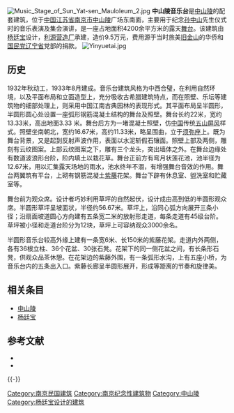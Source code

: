 {{coord|32|03|26.07|N|118|51|00.87|E|type:landmark|display=title}}
{{文物保护单位
| 级别 = 市县级
| 省名 = 江苏省
| 市/县名 = 南京市
| 图片 = [[File:Music_Stage_of_Sun_Yat-sen_Mauloleum.jpg|245px]]<br>音乐台照壁及舞台
| 名称 = 音乐台
| 编号 = 
| 分类 = 近现代重要史迹及代表性建筑
| 所在 =  {{CHN}}[[江蘇省|江蘇省]][[南京市|南京市]][[玄武区|玄武区]]
| 时代 = [[中華民國大陸時期|民国]]
| 登录 =
}}
[[File:Music_Stage_of_Sun_Yat-sen_Mauloleum_2.jpg|thumb]]
'''中山陵音乐台'''是[[中山陵|中山陵]]的配套建筑，位于[[中国|中国]][[江苏省|江苏省]][[南京市|南京市]][[中山陵|中山陵]]广场东南面，主要用于纪念[[孙中山|孙中山]]先生仪式时的音乐表演及集会演讲，是一座占地面积4200余平方米的露天[[舞台|舞台]]。该建筑由[[杨廷宝|杨廷宝]]设计，[[利源营造厂|利源营造厂]]承建，造价9.5万元，费用源于当时旅美[[旧金山|旧金山]]的华侨和[[中国国民党|国民党]][[辽宁省|辽宁省]]党部的捐款。
[[File:Yinyuetai.jpg|thumb]]
==历史==
1932年秋动工，1933年8月建成。音乐台建筑风格为中西合璧，在利用自然环境，以及平面布局和立面造型上，充分吸收古希腊建筑特点，而在照壁、乐坛等建筑物的细部处理上，则采用中国江南古典园林的表现形式。其平面布局呈半圆形，半圆形圆心处设置一座弧形钢筋混凝土结构的舞台及照壁。舞台长约22米，宽约13.33米，高出地面3.33 米。舞台后方为一堵混凝土照壁，仿[[中国|中国]]传统[[五山屏风|五山屏风]]样式。照壁坐南朝北，宽约16.67米，高约11.33米，略呈围曲，立于[[须弥座|须弥座]]上。既为舞台背景，又是起到反射声波作用，表面以水泥斩假石镶面。照壁上部及两侧，雕刻有云纹图案。上部云纹图案之下，雕有三个龙头，突出墙体之外。在舞台边缘处有数道波浪形台阶，阶内填土以栽花草。舞台正前方有弯月状莲花池，池半径为12.67米，用以汇集露天场地的雨水，池水终年不涸，有增强舞台音效的作用。舞台两翼筑有平台，上砌有钢筋混凝土[[紫藤|紫藤]]花架。舞台下辟有休息室、盥洗室和贮藏室等。

舞台前为观众席。设计者巧妙利用草坪的自然起伏，设计成由高到低的半圆形观众席。半圆形草坪呈坡面状，半径约56.67米。草坪上，沿同心弧方向展开三条小径；沿扇面坡道圆心方向建有五条宽二米的放射形走道，每条走道有45级台阶。草坪被小径和走道台阶分为12块，草坪上可容纳观众3000余名。

半圆形音乐台较高外缘上建有一条宽6米、长150米的紫藤花架。走道内外两侧，各有36根立柱、36个花盆、30张石凳。花架下的同一侧花盆之间，有长条形石凳，供观众品茶休憩。在花架边的紫藤外围，有一条弧形水沟，上有五座小桥，为音乐台内的五条出入口。紫藤长廊呈半圆形展开，形成等距离的节奏和旋律美。
==相关条目==
* [[中山陵|中山陵]]
* [[杨廷宝|杨廷宝]]

== 参考文献 ==
* {{cite web |url = http://www.jllib.cn:8080/c/njmb/b/94709997 |title=音乐台 |publisher=金陵图书馆 |accessdate=2009-05-28}}{{dead link|date=2017年11月 |bot=InternetArchiveBot |fix-attempted=yes }}
* {{cite book zh | title = 南京民国建筑 |year = 2001 | authors = 卢海鸣、杨新华 |publisher =南京大学出版社 |location =南京 |isbn=7-305-03670-6 }}

{{-}}
{{钟山风景区}}
{{南京民国建筑}}

[[Category:南京民国建筑|Category:南京民国建筑]]
[[Category:南京纪念性建筑物|Category:南京纪念性建筑物]]
[[Category:中山陵|Category:中山陵]]
[[Category:杨廷宝设计的建筑|Category:杨廷宝设计的建筑]]